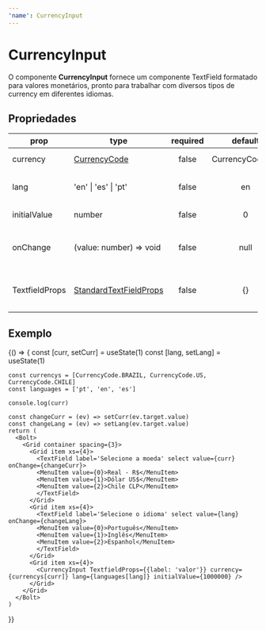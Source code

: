 ```yaml
---
'name': CurrencyInput
---
```





# CurrencyInput

O componente **CurrencyInput** fornece um componente TextField formatado para valores monetários, pronto para trabalhar com diversos tipos de currency em diferentes idiomas.

## Propriedades

| **prop**       | **type**                                                                   | **required** |   **default**   | **desc**                                           |
| -------------- | -------------------------------------------------------------------------- | :----------: | :-------------: | -------------------------------------------------- |
| currency       | [CurrencyCode](/packages-world-format-world-format)                        |    false     | CurrencyCode.US | formato da moeda (currency)                        |
| lang           | 'en' \| 'es' \| 'pt'                                                       |    false     |       en        | idioma da pagina - internacionalização (I18n)      |
| initialValue   | number                                                                     |    false     |        0        | valor inicial do componente                        |
| onChange       | (value: number) => void                                                    |    false     |      null       | evento disparado na mudança de valor do componente |
| TextfieldProps | [StandardTextFieldProps](https://material-ui.com/pt/api/text-field/#props) |    false     |       {}        | propriedades aplicadas ao componente TextField     |

## Exemplo

<Playground>
  {() => {
    const [curr, setCurr] = useState(1)
    const [lang, setLang] = useState(1)

    const currencys = [CurrencyCode.BRAZIL, CurrencyCode.US, CurrencyCode.CHILE]
    const languages = ['pt', 'en', 'es']

    console.log(curr)

    const changeCurr = (ev) => setCurr(ev.target.value)
    const changeLang = (ev) => setLang(ev.target.value)
    return (
      <Bolt>
        <Grid container spacing={3}>
          <Grid item xs={4}>
            <TextField label='Selecione a moeda' select value={curr} onChange={changeCurr}>
            <MenuItem value={0}>Real - R$</MenuItem>
            <MenuItem value={1}>Dólar US$</MenuItem>
            <MenuItem value={2}>Chile CLP</MenuItem>
            </TextField>
          </Grid>
          <Grid item xs={4}>
            <TextField label='Selecione o idioma' select value={lang} onChange={changeLang}>
            <MenuItem value={0}>Português</MenuItem>
            <MenuItem value={1}>Inglês</MenuItem>
            <MenuItem value={2}>Espanhol</MenuItem>
            </TextField>
          </Grid>
          <Grid item xs={4}>
            <CurrencyInput TextfieldProps={{label: 'valor'}} currency={currencys[curr]} lang={languages[lang]} initialValue={1000000} />
          </Grid>
        </Grid>
      </Bolt>
    )

}}

</Playground>
